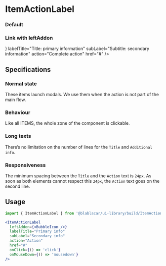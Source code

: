 

<Meta title="Items/ItemActionLabel" />

# ItemActionLabel

### Default

<Canvas>
  <Story name="Default">
    <ItemActionLabel
      labelTitle="Title: primary information"
      subLabel="Subtitle: secondary information"
      action="Complete action"
    />
  </Story>
</Canvas>

### Link with leftAddon

<Canvas>
  <Story name="Link witn leftAddon">
    <ItemActionLabel
      leftAddon={<BubbleIcon />}
      labelTitle="Title: primary information"
      subLabel="Subtitle: secondary information"
      action="Complete action"
      href="#"
    />
  </Story>
</Canvas>

## Specifications

### Normal state

These items launch modals. We use them when the action is not part of the main flow.

### Behaviour

Like all ITEMS, the whole zone of the component is clickable.

### Long texts

There’s no limitation on the number of lines for the `Title` and `Additional info`.

### Responsiveness

The minimum spacing between the `Title` and the `Action` text is `24px`.
As soon as both elements cannot respect this `24px`, the `Action` text goes on the second line.

## Usage

```jsx
import { ItemActionLabel } from '@blablacar/ui-library/build/ItemActionLabel'

<ItemActionLabel
  leftAddon={<BubbleIcon />}
  labelTitle="Primary info"
  subLabel="Secondary info"
  action="Action"
  href="#"
  onClick={() => 'click'}
  onMouseDown={() => 'mousedown'}
/>
```

<ArgsTable of={ItemActionLabel} />
